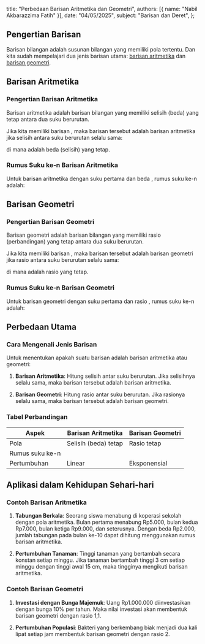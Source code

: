   title: "Perbedaan Barisan Aritmetika dan Geometri",
  authors: [{ name: "Nabil Akbarazzima Fatih" }],
  date: "04/05/2025",
  subject: "Barisan dan Deret",
};

## Pengertian Barisan

Barisan bilangan adalah susunan bilangan yang memiliki pola tertentu. Dan kita sudah mempelajari dua jenis barisan utama: [barisan aritmetika](/subject/senior-high-school/10/mathematics/sequence-series/arithmetic-sequence) dan [barisan geometri](/subject/senior-high-school/10/mathematics/sequence-series/geometric-sequence).

## Barisan Aritmetika

### Pengertian Barisan Aritmetika

Barisan aritmetika adalah barisan bilangan yang memiliki selisih (beda) yang tetap antara dua suku berurutan.

Jika kita memiliki barisan <InlineMath math="a_1, a_2, a_3, ..., a_n" />, maka barisan tersebut adalah barisan aritmetika jika selisih antara suku berurutan selalu sama:

<BlockMath math="a_2 - a_1 = a_3 - a_2 = a_4 - a_3 = ... = a_n - a_{n-1} = b" />

di mana <InlineMath math="b" /> adalah beda (selisih) yang tetap.

### Rumus Suku ke-n Barisan Aritmetika

Untuk barisan aritmetika dengan suku pertama <InlineMath math="a" /> dan beda <InlineMath math="b" />, rumus suku ke-n adalah:

<BlockMath math="U_n = a + (n-1)b" />

## Barisan Geometri

### Pengertian Barisan Geometri

Barisan geometri adalah barisan bilangan yang memiliki rasio (perbandingan) yang tetap antara dua suku berurutan.

Jika kita memiliki barisan <InlineMath math="a_1, a_2, a_3, ..., a_n" />, maka barisan tersebut adalah barisan geometri jika rasio antara suku berurutan selalu sama:

<BlockMath math="\frac{a_2}{a_1} = \frac{a_3}{a_2} = \frac{a_4}{a_3} = ... = \frac{a_n}{a_{n-1}} = r" />

di mana <InlineMath math="r" /> adalah rasio yang tetap.

### Rumus Suku ke-n Barisan Geometri

Untuk barisan geometri dengan suku pertama <InlineMath math="a" /> dan rasio <InlineMath math="r" />, rumus suku ke-n adalah:

<BlockMath math="U_n = a \times r^{n-1}" />

## Perbedaan Utama

### Cara Mengenali Jenis Barisan

Untuk menentukan apakah suatu barisan adalah barisan aritmetika atau geometri:

1. **Barisan Aritmetika**: Hitung selisih antar suku berurutan. Jika selisihnya selalu sama, maka barisan tersebut adalah barisan aritmetika.

   <BlockMath math="b = a_2 - a_1 = a_3 - a_2 = a_4 - a_3 = ..." />

2. **Barisan Geometri**: Hitung rasio antar suku berurutan. Jika rasionya selalu sama, maka barisan tersebut adalah barisan geometri.
   <BlockMath math="r = \frac{a_2}{a_1} = \frac{a_3}{a_2} = \frac{a_4}{a_3} = ..." />

### Tabel Perbandingan

| Aspek           | Barisan Aritmetika                     | Barisan Geometri                             |
| --------------- | -------------------------------------- | -------------------------------------------- |
| Pola            | Selisih (beda) tetap                   | Rasio tetap                                  |
| Rumus suku ke-n | <InlineMath math="U_n = a + (n-1)b" /> | <InlineMath math="U_n = a \times r^{n-1}" /> |
| Pertumbuhan     | Linear                                 | Eksponensial                                 |

## Aplikasi dalam Kehidupan Sehari-hari

### Contoh Barisan Aritmetika

1. **Tabungan Berkala**: Seorang siswa menabung di koperasi sekolah dengan pola aritmetika. Bulan pertama menabung Rp5.000, bulan kedua Rp7.000, bulan ketiga Rp9.000, dan seterusnya. Dengan beda Rp2.000, jumlah tabungan pada bulan ke-10 dapat dihitung menggunakan rumus barisan aritmetika.

2. **Pertumbuhan Tanaman**: Tinggi tanaman yang bertambah secara konstan setiap minggu. Jika tanaman bertambah tinggi 3 cm setiap minggu dengan tinggi awal 15 cm, maka tingginya mengikuti barisan aritmetika.

### Contoh Barisan Geometri

1. **Investasi dengan Bunga Majemuk**: Uang Rp1.000.000 diinvestasikan dengan bunga 10% per tahun. Maka nilai investasi akan membentuk barisan geometri dengan rasio 1,1.

2. **Pertumbuhan Populasi**: Bakteri yang berkembang biak menjadi dua kali lipat setiap jam membentuk barisan geometri dengan rasio 2.
